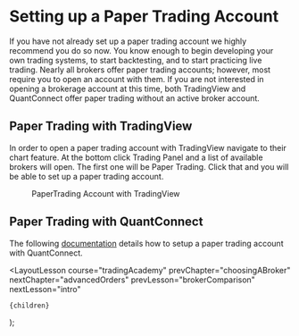 
# Setting up a Paper Trading Account

If you have not already set up a paper trading account we highly recommend you do so now. You know enough to begin developing
your own trading systems, to start backtesting, and to start practicing live trading. Nearly all brokers offer paper trading accounts;
however, most require you to open an account with them. If you are not interested in opening a brokerage account at this time, both
TradingView and QuantConnect offer paper trading without an active broker account.

## Paper Trading with TradingView

In order to open a paper trading account with TradingView navigate to their chart feature. At the bottom click Trading Panel
and a list of available brokers will open. The first one will be Paper Trading. Click that and you will be able to set up
a paper trading account.

<figure>
  <Image
    src="/images/courses/tradingAcademy/choosingABroker/paperTradingAccountTradingView.webp"
    height={2160}
    width={3840}
    alt=""
  />
  <figcaption>PaperTrading Account with TradingView</figcaption>
</figure>

## Paper Trading with QuantConnect

The following [documentation](https://www.quantconnect.com/docs/v2/our-platform/live-trading/brokerages/quantconnect-paper-trading)
details how to setup a paper trading account with QuantConnect.

  <LayoutLesson
    course="tradingAcademy"
    prevChapter="choosingABroker"
    nextChapter="advancedOrders"
    prevLesson="brokerComparison"
    nextLesson="intro"
  >
    {children}
  </LayoutLesson>
);
